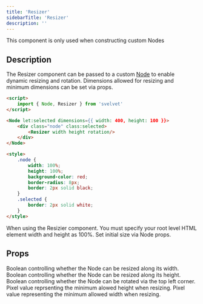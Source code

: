 ```yaml
---
title: 'Resizer'
sidebarTitle: 'Resizer'
description: ''
---
```


<Info>This component is only used when constructing custom Nodes</Info>

## Description

The Resizer component can be passed to a custom [Node](/components/node) to enable dynamic resizing and rotation. Dimensions allowed for resizing and minimum dimensions can be set via props.

```HTML MyNode.svelte
<script>
	import { Node, Resizer } from 'svelvet'
</script>

<Node let:selected dimensions={{ width: 400, height: 100 }}>
	<div class="node" class:selected>
    	<Resizer width height rotation/>
    </div>
</Node>

<style>
	.node {
		width: 100%;
		height: 100%;
		background-color: red;
		border-radius: 8px;
		border: 2px solid black;
	}
	.selected {
		border: 2px solid white;
	}
</style>
```

<Warning>
	When using the Resizier component. You must specify your root level HTML element width and height
	as 100%. Set initial size via Node props.
</Warning>

## Props

<ResponseField name="width" type="number" default="false">
	Boolean controlling whether the Node can be resized along its width.
</ResponseField>

<ResponseField name="height" type="number" default="false">
	Boolean controlling whether the Node can be resized along its height.
</ResponseField>
<ResponseField name="rotation" type="boolean" default="false">
	Boolean controlling whether the Node can be rotated via the top left corner.
</ResponseField>

<ResponseField name="minWidth" type="number" default="200">
	Pixel value reprsenting the minimum alowed height when resizing.

</ResponseField>
<ResponseField name="minHeight" type="number" default="100">
	Pixel value representing the minimum allowed width when resizing.
</ResponseField>
